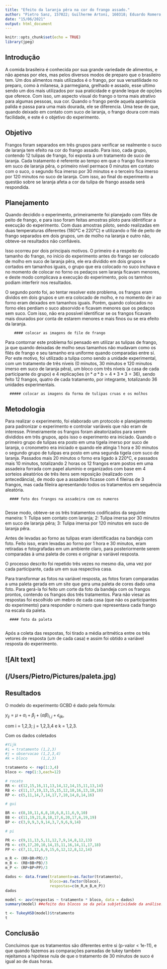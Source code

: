 ---
title: "Efeito da laranja pêra na cor do frango assado."
author: "Pietro Sanz, 157022; Guilherme Artoni, 160318; Eduardo Romero, 170194"
date: "15/06/2021"
output: html_document
---

```{r setup, include=FALSE}
knitr::opts_chunk$set(echo = TRUE)
library(jpeg)
```

## Introdução
A comida brasileira é conhecida por sua grande variedade de alimentos, e não apenas por eles, mas pelos diversos modos de preparo que o brasileiro tem. Um dos alimentos mais utilizados é o frango, por sua versatilidade no preparo, como à milanesa, à parmegiana, grelhado e assado, esse ultimo sendo um dos mais utilizados por sua praticidade e grande leque de opções que oferece. Com isso, um aspecto visual do frango o torna mais atrativo para algumas pessoas, sua cor. Quando o frango perde aquela aparência palida e passa para uma mais dourada, ele se diferencia. Uma tese de que, quando deixado em contato com suco de laranja, o frango doura com mais facilidade, e este é o objetivo do experimento.


## Objetivo

Frangos foram separados em três grupos para verificar se realmente o suco de laranja tem efeito na cor do frango assado. Para isso, cada grupo, contendo 12 tulipas de frango, foi exposta à um tratamento de suco de laranja. Cada tratamento é referente ao tempo em que o frango fica imerso em suco de laranja pêra, o primeiro nível permace 0 minutos em contato com o suco, o segundo fica imerso por 30 minutos e o terceiro fica imerso por 120 minutos no suco de laranja. Com isso, ao final do experimento a questão sobre se laranja afeta a cor da tulipa de frango assada será respondida.

## Planejamento

Quando decidido o experimento, primeiramente foi planejado com filés de peito de frango, e para isso foram feitas amostras piloto para idêntificar a execução do experimento. Com duas amostras piloto, sendo realizadas em duas temperaturas diferentes (180°C e 220°C) e utilizando o filé de peito de frango separados em dois grupos, um de molho na laranja e outro não, obteve-se resultados não confiáveis. 

Isso ocorreu por dois principais motivos. O primeiro é a respeito do tamanho do frango, no início do experimento antes do frango ser colocado de molho em suco de laranja pêra, ele era dividido em dois grupos e cortados em tamanhos iguais, o grupo que era colocado no suco inchava e no momento de colocar no forno os pedaços sem laranja ficavam menores, e deste modo complicava a execução do experimento, pois os tamnhos podiam interferir nos resultados.

O segundo ponto foi, ao tentar resolver este problema, os frangos eram dividos em dois grupos e um era colocado de molho, e no momento de ir ao forno eram deixados em tamanhos iguais. Porém, quando colocados no forno eles perdiam o suco absorvido e ficavam menores que os pedaços sem suco. Com isso, não era possível identificar se os frangos ficavam mais dourados por conta de estarem menores e mais finos ou se era efeito da laranja.

        #### colocar as imagens de file de frango

Para contornar este problema foi pensado em utilizar as tulipas de frango, ja que quando deixadas de molho seus tamanhos não mudavam como os filés de frango e seu tamanho era uniforme quando comparadas entre sí. Por este motivo, foi utilizado a tulipa como sendo a unidade experimental, com um tratamento de três níveis (0 minutos, 30 minutos e 120 minutos imerso em suco de laranja pêra), um bloco com três níveis (a casa de cada participante do grupo) e 4 replicações ($n*a*b = 4*3*3 = 36$), sendo feito 12 frangos, quatro de cada tratamento, por integrante, totalizando 36 unidades experimentais.

      ##### colocar as imagens da forma de tulipas cruas e os molhos


## Metodologia

Para realizar o experimento, foi elaborado um protocolo e planejamento para padronizar o experimento e controlar variáveis que não eram de interesse. Primeiramente os frangos foram aleatorizados para serem divididos em três grupos, após isso o experimento era iniciado. Quando o primeiro grupo de tulipas era posto em uma tigela imerso por suco de laranja, o cronometro era iniciado e quando ele atingia 1 hora e 30 minutos o segundo grupo de tulipas era posto em uma segunda tigela com suco de laranja. Passados mais 20 minutos o forno era ligado à 220°C, e passados mais 10 minutos, totalizando 2 horas os 12 frangos eram postos em uma assadeira forrada com papel alumínio e organizados com base em 4 sorteios aleatórios de três itens sem reposição (realizado com antecedância),  de modo que a assadeira ficasse com 4 fileiras de 3 frangos, mas cada fileiira apresentando todos os tratamentos em sequência aleatória. 

      #### foto dos frangos na assadeira com os numeros
      
Desse modo, obteve-se os três tratamentos codificados da seguinte maneira:
1: Tulipa sem contato com laranja;
2: Tulipa imersa por 30 minutos em suco de laranja pêra;
3: Tulipa imersa por 120 minutos em suco de laranja pêra.

Antes de levadas ao forno as tulipas eram identificadas na bandeja com foto. Feito isso, eram levadas ao forno por 1 hora e 30 minutos, eram retiradas e fotografadas em um ambiente claro, para posteriormente serem comparadas à uma paleta de cores e originar a variável resposta.

O processo descrito foi repetido três vezes no mesmo dia, uma vez por cada participante, cada um em sua respectiva casa.


Para transformar as fotos na variável resposta, as fotos foram comparadas a uma paleta gerada em um site que gera uma paleta de cores dado uma foto. Para gerá-la foi feito um corte da foto da bandeja com os frangos prontos, contendo os frangos dos três tratamentos. Para não viesar as respostas foi escolhido um mebro de cada casa (que não os participantes do experimento) para responder o número que representava cada frango na escala da paleta. 

      #### foto da paleta
      
Após a coleta das respostas, foi tirado a média aritmética entre os três vetores de resposta (um de cada casa) e assim foi obtido a variável resposta do experimento.



## ![Alt text] 
## (/Users/Pietro/Pictures/paleta.jpg)

## Resultados

O modelo do experimento GCBD é dado pela fórmula:

$y_{ij} = \mu + \alpha_i + \beta_j + (\alpha \beta)_{i,j} + \epsilon_{ijk}$,

com i = 1,2,3; j = 1,2,3,4 e k = 1,2,3.

Com os dados coletados

```{r}


#Yijk
#i = tratamento (1,2,3)
#j = observacao (1,2,3,4)
#k = bloco      (1,2,3)

tratamento <- rep(1:3,4)
bloco <- rep(1:3,each=12)

# rocato
RR <- c(12,15,16,11,13,14,12,14,15,11,13,14)
RB <- c(11,17,19,13,15,15,12,18,16,13,18,18)
RP <- c(5,11,14,7,14,17,7,10,14,8,14,16)

# gui

BR <- c(8,10,11,6,8,10,6,8,11,6,9,10)
BB <- c(11,19,21,8,18,17,6,20,17,6,19,19)
BP <- c(3,9,9,3,9,14,3,7,9,6,9,14)

# pi

PR <- c(9,11,13,5,11,12,7,9,14,8,12,13)
PB <- c(9,17,20,10,14,15,11,16,14,11,17,18)
PP <- c(7,11,12,6,9,15,6,12,12,8,12,14)

m_R <- (RR+BR+PR)/3
m_B <- (RB+BB+PB)/3
m_P <- (RP+BP+PP)/3

dados <- data.frame(tratamento=as.factor(tratamento),
                    bloco=as.factor(bloco),
                    respostas=c(m_R,m_B,m_P))
dados
```


```{r}
model <- aov(respostas ~ tratamento * bloco, data = dados)
summary(model) ##efeito dos blocos se da pela subjetividade da análise.
```




```{r}
t <- TukeyHSD(model)$tratamento
t
```


## Conclusão

Concluimos que os tratamentos são diferentes entre si (p-valor < 1e-11), e que quando fazemos as comparações pareadas de tukey também rejeitamos a hipótese nula de que o tratamento de 30 minutos de suco é igual ao de duas horas.